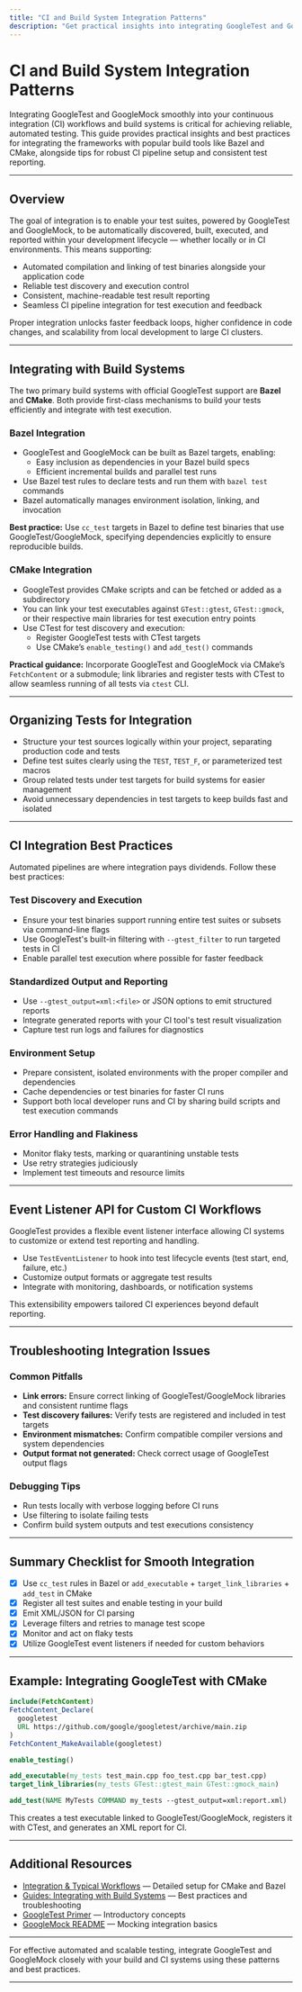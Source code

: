 ```yaml
---
title: "CI and Build System Integration Patterns"
description: "Get practical insights into integrating GoogleTest and GoogleMock with popular CI tools and build systems (Bazel, CMake). This guide covers best practices for reliable automated testing and reporting across environments."
---
```


# CI and Build System Integration Patterns

Integrating GoogleTest and GoogleMock smoothly into your continuous integration (CI) workflows and build systems is critical for achieving reliable, automated testing. This guide provides practical insights and best practices for integrating the frameworks with popular build tools like Bazel and CMake, alongside tips for robust CI pipeline setup and consistent test reporting.

---

## Overview

The goal of integration is to enable your test suites, powered by GoogleTest and GoogleMock, to be automatically discovered, built, executed, and reported within your development lifecycle — whether locally or in CI environments. This means supporting:

- Automated compilation and linking of test binaries alongside your application code
- Reliable test discovery and execution control
- Consistent, machine-readable test result reporting
- Seamless CI pipeline integration for test execution and feedback

Proper integration unlocks faster feedback loops, higher confidence in code changes, and scalability from local development to large CI clusters.

---

## Integrating with Build Systems

The two primary build systems with official GoogleTest support are **Bazel** and **CMake**. Both provide first-class mechanisms to build your tests efficiently and integrate with test execution.

### Bazel Integration

- GoogleTest and GoogleMock can be built as Bazel targets, enabling:
  - Easy inclusion as dependencies in your Bazel build specs
  - Efficient incremental builds and parallel test runs
- Use Bazel test rules to declare tests and run them with `bazel test` commands
- Bazel automatically manages environment isolation, linking, and invocation

**Best practice:** Use `cc_test` targets in Bazel to define test binaries that use GoogleTest/GoogleMock, specifying dependencies explicitly to ensure reproducible builds.

### CMake Integration

- GoogleTest provides CMake scripts and can be fetched or added as a subdirectory
- You can link your test executables against `GTest::gtest`, `GTest::gmock`, or their respective main libraries for test execution entry points
- Use CTest for test discovery and execution:
  - Register GoogleTest tests with CTest targets
  - Use CMake’s `enable_testing()` and `add_test()` commands

**Practical guidance:** Incorporate GoogleTest and GoogleMock via CMake’s `FetchContent` or a submodule; link libraries and register tests with CTest to allow seamless running of all tests via `ctest` CLI.

---

## Organizing Tests for Integration

- Structure your test sources logically within your project, separating production code and tests
- Define test suites clearly using the `TEST`, `TEST_F`, or parameterized test macros
- Group related tests under test targets for build systems for easier management
- Avoid unnecessary dependencies in test targets to keep builds fast and isolated

---

## CI Integration Best Practices

Automated pipelines are where integration pays dividends. Follow these best practices:

### Test Discovery and Execution

- Ensure your test binaries support running entire test suites or subsets via command-line flags
- Use GoogleTest's built-in filtering with `--gtest_filter` to run targeted tests in CI
- Enable parallel test execution where possible for faster feedback

### Standardized Output and Reporting

- Use `--gtest_output=xml:<file>` or JSON options to emit structured reports
- Integrate generated reports with your CI tool's test result visualization
- Capture test run logs and failures for diagnostics

### Environment Setup

- Prepare consistent, isolated environments with the proper compiler and dependencies
- Cache dependencies or test binaries for faster CI runs
- Support both local developer runs and CI by sharing build scripts and test execution commands

### Error Handling and Flakiness

- Monitor flaky tests, marking or quarantining unstable tests
- Use retry strategies judiciously
- Implement test timeouts and resource limits

---

## Event Listener API for Custom CI Workflows

GoogleTest provides a flexible event listener interface allowing CI systems to customize or extend test reporting and handling.

- Use `TestEventListener` to hook into test lifecycle events (test start, end, failure, etc.)
- Customize output formats or aggregate test results
- Integrate with monitoring, dashboards, or notification systems

This extensibility empowers tailored CI experiences beyond default reporting.

---

## Troubleshooting Integration Issues

### Common Pitfalls

- **Link errors:** Ensure correct linking of GoogleTest/GoogleMock libraries and consistent runtime flags
- **Test discovery failures:** Verify tests are registered and included in test targets
- **Environment mismatches:** Confirm compatible compiler versions and system dependencies
- **Output format not generated:** Check correct usage of GoogleTest output flags

### Debugging Tips

- Run tests locally with verbose logging before CI runs
- Use filtering to isolate failing tests
- Confirm build system outputs and test executions consistency

---

## Summary Checklist for Smooth Integration

- [x] Use `cc_test` rules in Bazel or `add_executable` + `target_link_libraries` + `add_test` in CMake
- [x] Register all test suites and enable testing in your build
- [x] Emit XML/JSON for CI parsing
- [x] Leverage filters and retries to manage test scope
- [x] Monitor and act on flaky tests
- [x] Utilize GoogleTest event listeners if needed for custom behaviors

---

## Example: Integrating GoogleTest with CMake

```cmake
include(FetchContent)
FetchContent_Declare(
  googletest
  URL https://github.com/google/googletest/archive/main.zip
)
FetchContent_MakeAvailable(googletest)

enable_testing()

add_executable(my_tests test_main.cpp foo_test.cpp bar_test.cpp)
target_link_libraries(my_tests GTest::gtest_main GTest::gmock_main)

add_test(NAME MyTests COMMAND my_tests --gtest_output=xml:report.xml)
```

This creates a test executable linked to GoogleTest/GoogleMock, registers it with CTest, and generates an XML report for CI.

---

## Additional Resources

- [Integration & Typical Workflows](/overview/system-architecture-integrations/integration-and-workflows) — Detailed setup for CMake and Bazel
- [Guides: Integrating with Build Systems](/guides/scenarios-and-best-practices/integrating-with-build-systems) — Best practices and troubleshooting
- [GoogleTest Primer](https://google.github.io/googletest/primer.html) — Introductory concepts
- [GoogleMock README](googlemock/README.md) — Mocking integration basics

---

For effective automated and scalable testing, integrate GoogleTest and GoogleMock closely with your build and CI systems using these patterns and best practices.


---
